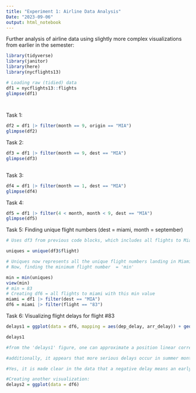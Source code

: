 ```yaml
---
title: "Experiment 1: Airline Data Analysis"
Date: "2023-09-06"
output: html_notebook
---
```


Further analysis of airline data using slightly more complex visualizations from earlier in the semester:

```r

library(tidyverse)
library(janitor)
library(here)
library(nycflights13)

# Loading raw (tidied) data
df1 = nycflights13::flights
glimpse(df1)

  
```

Task 1:
```r

df2 = df1 |> filter(month == 9, origin == "MIA")
glimpse(df2)

```

Task 2:
```r
df3 = df1 |> filter(month == 9, dest == "MIA")
glimpse(df3)
  
```

Task 3:
```r
df4 = df1 |> filter(month == 1, dest == "MIA")
glimpse(df4)
```

Task 4:
```r
df5 = df1 |> filter(4 < month, month < 9, dest == "MIA")
glimpse(df5)
```

Task 5: Finding unique flight numbers (dest = miami, month = september)
```r
# Uses df3 from previous code blocks, which includes all flights to Miami in September

uniques = unique(df3$flight)

# Uniques now represents all the unique flight numbers landing in Miami in September
# Now, finding the minimum flight number  = 'min'

min = min(uniques)
view(min)
# min = 83
# Creating df6 = all flights to miami with this min value
miami = df1 |> filter(dest == "MIA")
df6 = miami |> filter(flight == "83")

```

Task 6: Visualizing flight delays for flight #83
```r
delays1 = ggplot(data = df6, mapping = aes(dep_delay, arr_delay)) + geom_point(mapping = aes(color = month)) + geom_smooth(method = "lm")

delays1

#from the 'delays1' figure, one can approximate a position linear correlation between departure and arrival delays. This is to be expected.

#additionally, it appears that more serious delays occur in summer months than winter months, as most lighter-colored points have smaller delays.

#Yes, it is made clear in the data that a negative delay means an early departure/arrival (no secondary source is needed. This is shown because the scheduled arrival time and actual arrival time are included (same for departures), so one can compare them directly and calculate the true delays. Delays are negative when early, positive when truly delayed.

#Creating another visualization:
delays2 = ggplot(data = df6)

```

